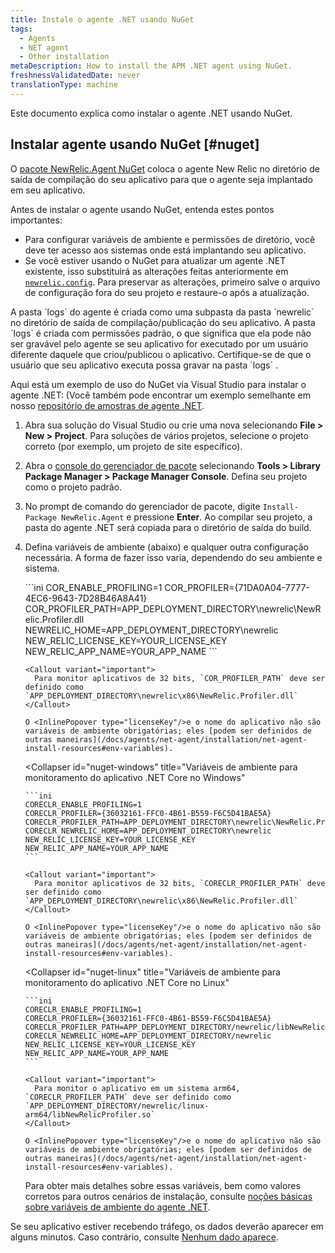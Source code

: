```yaml
---
title: Instale o agente .NET usando NuGet
tags:
  - Agents
  - NET agent
  - Other installation
metaDescription: How to install the APM .NET agent using NuGet.
freshnessValidatedDate: never
translationType: machine
---
```


Este documento explica como instalar o agente .NET usando NuGet.

## Instalar agente usando NuGet [#nuget]

O [pacote NewRelic.Agent NuGet](https://www.nuget.org/packages/NewRelic.Agent) coloca o agente New Relic no diretório de saída de compilação do seu aplicativo para que o agente seja implantado em seu aplicativo.

Antes de instalar o agente usando NuGet, entenda estes pontos importantes:

* Para configurar variáveis de ambiente e permissões de diretório, você deve ter acesso aos sistemas onde está implantando seu aplicativo.
* Se você estiver usando o NuGet para atualizar um agente .NET existente, isso substituirá as alterações feitas anteriormente em [`newrelic.config`](/docs/agents/net-agent/configuration/net-agent-configuration). Para preservar as alterações, primeiro salve o arquivo de configuração fora do seu projeto e restaure-o após a atualização.

<Callout variant="important">
  A pasta `logs` do agente é criada como uma subpasta da pasta `newrelic` no diretório de saída de compilação/publicação do seu aplicativo. A pasta `logs` é criada com permissões padrão, o que significa que ela pode não ser gravável pelo agente se seu aplicativo for executado por um usuário diferente daquele que criou/publicou o aplicativo. Certifique-se de que o usuário que seu aplicativo executa possa gravar na pasta `logs` .
</Callout>

Aqui está um exemplo de uso do NuGet via Visual Studio para instalar o agente .NET: (Você também pode encontrar um exemplo semelhante em nosso [repositório de amostras de agente .NET](https://github.com/newrelic/newrelic-dotnet-examples).

1. Abra sua solução do Visual Studio ou crie uma nova selecionando <DNT>**File > New > Project**</DNT>. Para soluções de vários projetos, selecione o projeto correto (por exemplo, um projeto de site específico).

2. Abra o [console do gerenciador de pacote](https://docs.microsoft.com/en-us/nuget/tools/package-manager-console) selecionando <DNT>**Tools > Library Package Manager > Package Manager Console**</DNT>. Defina seu projeto como o projeto padrão.

3. No prompt de comando do gerenciador de pacote, digite `Install-Package NewRelic.Agent` e pressione <DNT>**Enter**</DNT>. Ao compilar seu projeto, a pasta do agente .NET será copiada para o diretório de saída do build.

4. Defina variáveis de ambiente (abaixo) e qualquer outra configuração necessária. A forma de fazer isso varia, dependendo do seu ambiente e sistema.

   <CollapserGroup>
     <Collapser
       id="nuget-framework"
       title="Variáveis de ambiente para monitoramento do aplicativo .NET framework"
     >
       ```ini
       COR_ENABLE_PROFILING=1
       COR_PROFILER={71DA0A04-7777-4EC6-9643-7D28B46A8A41}
       COR_PROFILER_PATH=APP_DEPLOYMENT_DIRECTORY\newrelic\NewRelic.Profiler.dll
       NEWRELIC_HOME=APP_DEPLOYMENT_DIRECTORY\newrelic
       NEW_RELIC_LICENSE_KEY=YOUR_LICENSE_KEY
       NEW_RELIC_APP_NAME=YOUR_APP_NAME
       ```

       <Callout variant="important">
         Para monitor aplicativos de 32 bits, `COR_PROFILER_PATH` deve ser definido como `APP_DEPLOYMENT_DIRECTORY\newrelic\x86\NewRelic.Profiler.dll`
       </Callout>

       O <InlinePopover type="licenseKey"/>e o nome do aplicativo não são variáveis de ambiente obrigatórias; eles [podem ser definidos de outras maneiras](/docs/agents/net-agent/installation/net-agent-install-resources#env-variables).
     </Collapser>

     <Collapser
       id="nuget-windows"
       title="Variáveis de ambiente para monitoramento do aplicativo .NET Core no Windows"
     >
       ```ini
       CORECLR_ENABLE_PROFILING=1
       CORECLR_PROFILER={36032161-FFC0-4B61-B559-F6C5D41BAE5A}
       CORECLR_PROFILER_PATH=APP_DEPLOYMENT_DIRECTORY\newrelic\NewRelic.Profiler.dll
       CORECLR_NEWRELIC_HOME=APP_DEPLOYMENT_DIRECTORY\newrelic
       NEW_RELIC_LICENSE_KEY=YOUR_LICENSE_KEY
       NEW_RELIC_APP_NAME=YOUR_APP_NAME
       ```

       <Callout variant="important">
         Para monitor aplicativos de 32 bits, `CORECLR_PROFILER_PATH` deve ser definido como `APP_DEPLOYMENT_DIRECTORY\newrelic\x86\NewRelic.Profiler.dll`
       </Callout>

       O <InlinePopover type="licenseKey"/>e o nome do aplicativo não são variáveis de ambiente obrigatórias; eles [podem ser definidos de outras maneiras](/docs/agents/net-agent/installation/net-agent-install-resources#env-variables).
     </Collapser>

     <Collapser
       id="nuget-linux"
       title="Variáveis de ambiente para monitoramento do aplicativo .NET Core no Linux"
     >
       ```ini
       CORECLR_ENABLE_PROFILING=1
       CORECLR_PROFILER={36032161-FFC0-4B61-B559-F6C5D41BAE5A}
       CORECLR_PROFILER_PATH=APP_DEPLOYMENT_DIRECTORY/newrelic/libNewRelicProfiler.so
       CORECLR_NEWRELIC_HOME=APP_DEPLOYMENT_DIRECTORY/newrelic
       NEW_RELIC_LICENSE_KEY=YOUR_LICENSE_KEY
       NEW_RELIC_APP_NAME=YOUR_APP_NAME
       ```

       <Callout variant="important">
         Para monitor o aplicativo em um sistema arm64, `CORECLR_PROFILER_PATH` deve ser definido como `APP_DEPLOYMENT_DIRECTORY/newrelic/linux-arm64/libNewRelicProfiler.so`
       </Callout>

       O <InlinePopover type="licenseKey"/>e o nome do aplicativo não são variáveis de ambiente obrigatórias; eles [podem ser definidos de outras maneiras](/docs/agents/net-agent/installation/net-agent-install-resources#env-variables).
     </Collapser>
   </CollapserGroup>

   Para obter mais detalhes sobre essas variáveis, bem como valores corretos para outros cenários de instalação, consulte [noções básicas sobre variáveis de ambiente do agente .NET](/docs/apm/agents/net-agent/other-installation/understanding-net-agent-environment-variables/).

Se seu aplicativo estiver recebendo tráfego, os dados deverão aparecer em alguns minutos. Caso contrário, consulte [Nenhum dado aparece](/docs/agents/net-agent/troubleshooting/no-data-appears-net).

<InstallFeedback/>
